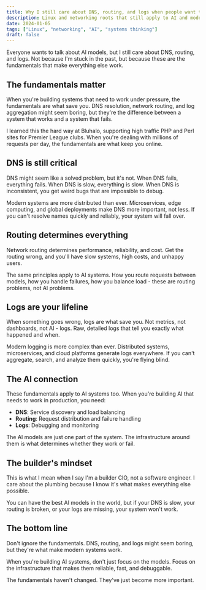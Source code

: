 ```yaml
---
title: Why I still care about DNS, routing, and logs when people want to talk models
description: Linux and networking roots that still apply to AI and modern systems
date: 2024-01-05
tags: ["Linux", "networking", "AI", "systems thinking"]
draft: false
---
```


Everyone wants to talk about AI models, but I still care about DNS, routing, and logs. Not because I'm stuck in the past, but because these are the fundamentals that make everything else work.

## The fundamentals matter

When you're building systems that need to work under pressure, the fundamentals are what save you. DNS resolution, network routing, and log aggregation might seem boring, but they're the difference between a system that works and a system that fails.

I learned this the hard way at Bluhalo, supporting high traffic PHP and Perl sites for Premier League clubs. When you're dealing with millions of requests per day, the fundamentals are what keep you online.

## DNS is still critical

DNS might seem like a solved problem, but it's not. When DNS fails, everything fails. When DNS is slow, everything is slow. When DNS is inconsistent, you get weird bugs that are impossible to debug.

Modern systems are more distributed than ever. Microservices, edge computing, and global deployments make DNS more important, not less. If you can't resolve names quickly and reliably, your system will fall over.

## Routing determines everything

Network routing determines performance, reliability, and cost. Get the routing wrong, and you'll have slow systems, high costs, and unhappy users.

The same principles apply to AI systems. How you route requests between models, how you handle failures, how you balance load - these are routing problems, not AI problems.

## Logs are your lifeline

When something goes wrong, logs are what save you. Not metrics, not dashboards, not AI - logs. Raw, detailed logs that tell you exactly what happened and when.

Modern logging is more complex than ever. Distributed systems, microservices, and cloud platforms generate logs everywhere. If you can't aggregate, search, and analyze them quickly, you're flying blind.

## The AI connection

These fundamentals apply to AI systems too. When you're building AI that needs to work in production, you need:

- **DNS**: Service discovery and load balancing
- **Routing**: Request distribution and failure handling  
- **Logs**: Debugging and monitoring

The AI models are just one part of the system. The infrastructure around them is what determines whether they work or fail.

## The builder's mindset

This is what I mean when I say I'm a builder CIO, not a software engineer. I care about the plumbing because I know it's what makes everything else possible.

You can have the best AI models in the world, but if your DNS is slow, your routing is broken, or your logs are missing, your system won't work.

## The bottom line

Don't ignore the fundamentals. DNS, routing, and logs might seem boring, but they're what make modern systems work.

When you're building AI systems, don't just focus on the models. Focus on the infrastructure that makes them reliable, fast, and debuggable.

The fundamentals haven't changed. They've just become more important.
